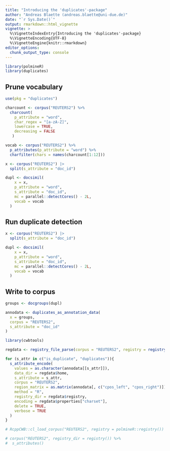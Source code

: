 ```yaml
---
title: "Introducing the 'duplicates'-package"
author: "Andreas Blaette (andreas.blaette@uni-due.de)"
date: "`r Sys.Date()`"
output: rmarkdown::html_vignette
vignette: >
  %\VignetteIndexEntry{Introducing the 'duplicates'-package}
  %\VignetteEncoding{UTF-8}
  %\VignetteEngine{knitr::rmarkdown}
editor_options: 
  chunk_output_type: console
---
```


```r
library(polmineR)
library(duplicates)
```


## Prune vocabulary

```r
use(pkg = "duplicates")

charcount <- corpus("REUTERS2") %>%
  charcount(
    p_attribute = "word",
    char_regex = "[a-zA-Z]",
    lowercase = TRUE,
    decreasing = FALSE
   )

vocab <- corpus("REUTERS2") %>% 
  p_attributes(p_attribute = "word") %>% 
  charfilter(chars = names(charcount[1:12]))

x <- corpus("REUTERS2") |>
  split(s_attribute = "doc_id")

dupl <- docsimil(
    x = x,
    p_attribute = "word",
    s_attribute = "doc_id",
    mc = parallel::detectCores() - 2L,
    vocab = vocab
  )
```


## Run duplicate detection


```r
x <- corpus("REUTERS2") |>
  split(s_attribute = "doc_id")

dupl <- docsimil(
    x = x,
    p_attribute = "word",
    s_attribute = "doc_id",
    mc = parallel::detectCores() - 2L,
    vocab = vocab
  )
```


## Write to corpus

```r
groups <- docgroups(dupl)

annodata <- duplicates_as_annotation_data(
  x = groups,
  corpus = "REUTERS2",
  s_attribute = "doc_id"
)
```


```r
library(cwbtools)

regdata <- registry_file_parse(corpus = "REUTERS2", registry = registry())

for (s_attr in c("is_duplicate", "duplicates")){
  s_attribute_encode(
    values = as.character(annodata[[s_attr]]),
    data_dir = regdata$home,
    s_attribute = s_attr,
    corpus = "REUTERS2",
    region_matrix = as.matrix(annodata[, c("cpos_left", "cpos_right")]),
    method = "R",
    registry_dir = regdata$registry,
    encoding = regdata$properties["charset"],
    delete = TRUE,
    verbose = TRUE
  )
}

# RcppCWB::cl_load_corpus("REUTERS2", registry = polmineR::registry())

# corpus("REUTERS2", registry_dir = registry()) %>% 
#  s_attributes()
```